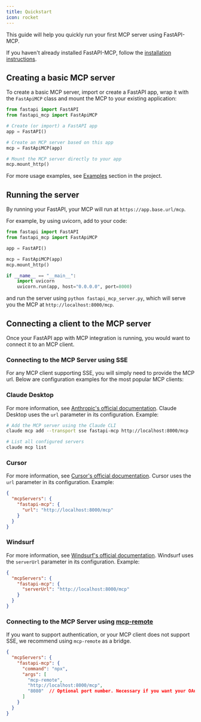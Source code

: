 ```yaml
---
title: Quickstart
icon: rocket
---
```


This guide will help you quickly run your first MCP server using FastAPI-MCP.

If you haven't already installed FastAPI-MCP, follow the [installation instructions](/getting-started/installation).

## Creating a basic MCP server

To create a basic MCP server, import or create a FastAPI app, wrap it with the `FastApiMCP` class and mount the MCP to your existing application:

```python {2, 8, 11}
from fastapi import FastAPI
from fastapi_mcp import FastApiMCP

# Create (or import) a FastAPI app
app = FastAPI()

# Create an MCP server based on this app
mcp = FastApiMCP(app)

# Mount the MCP server directly to your app
mcp.mount_http()
```

For more usage examples, see [Examples](https://github.com/tadata-org/fastapi_mcp/tree/main/examples) section in the project.

## Running the server

By running your FastAPI, your MCP will run at `https://app.base.url/mcp`.

For example, by using uvicorn, add to your code:
```python {9-11}
from fastapi import FastAPI
from fastapi_mcp import FastApiMCP

app = FastAPI()

mcp = FastApiMCP(app)
mcp.mount_http()

if __name__ == "__main__":
    import uvicorn
    uvicorn.run(app, host="0.0.0.0", port=8000)
```
and run the server using `python fastapi_mcp_server.py`, which will serve you the MCP at `http://localhost:8000/mcp`.

## Connecting a client to the MCP server

Once your FastAPI app with MCP integration is running, you would want to connect it to an MCP client.

### Connecting to the MCP Server using SSE

For any MCP client supporting SSE, you will simply need to provide the MCP url. Below are configuration examples for the most popular MCP clients:

### Claude Desktop

For more information, see [Anthropic's official documentation](https://docs.anthropic.com/en/docs/mcp).
Claude Desktop uses the `url` parameter in its configuration. Example:

```bash
# Add the MCP server using the Claude CLI
claude mcp add --transport sse fastapi-mcp http://localhost:8000/mcp

# List all configured servers
claude mcp list
```


### Cursor

For more information, see [Cursor's official documentation](https://docs.cursor.com/context/model-context-protocol).
Cursor uses the `url` parameter in its configuration. Example:

```json
{
  "mcpServers": {
    "fastapi-mcp": {
      "url": "http://localhost:8000/mcp"
    }
  }
}
```


### Windsurf

For more information, see [Windsurf's official documentation](https://docs.windsurf.com/windsurf/cascade/mcp).
Windsurf uses the `serverUrl` parameter in its configuration. Example:

```json
{
  "mcpServers": {
    "fastapi-mcp": {
      "serverUrl": "http://localhost:8000/mcp"
    }
  }
}
```


### Connecting to the MCP Server using [mcp-remote](https://www.npmjs.com/package/mcp-remote)

If you want to support authentication, or your MCP client does not support SSE, we recommend using `mcp-remote` as a bridge.

```json
{
  "mcpServers": {
    "fastapi-mcp": {
      "command": "npx",
      "args": [
        "mcp-remote",
        "http://localhost:8000/mcp",
        "8080"  // Optional port number. Necessary if you want your OAuth to work and you don't have dynamic client registration.
      ]
    }
  }
}
```



